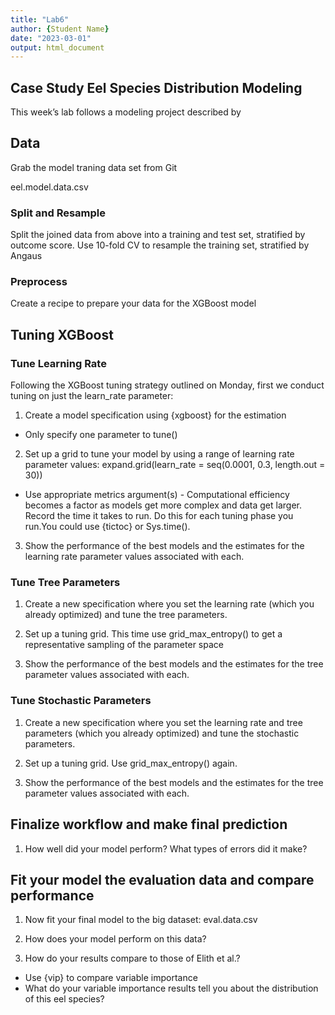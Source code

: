 ```yaml
---
title: "Lab6"
author: {Student Name}
date: "2023-03-01"
output: html_document
---
```


## Case Study Eel Species Distribution Modeling

This week's lab follows a modeling project described by

## Data

Grab the model traning data set from Git

eel.model.data.csv

### Split and Resample

Split the joined data from above into a training and test set, stratified by outcome score. Use 10-fold CV to resample the training set, stratified by Angaus

### Preprocess

Create a recipe to prepare your data for the XGBoost model

## Tuning XGBoost

### Tune Learning Rate

Following the XGBoost tuning strategy outlined on Monday, first we conduct tuning on just the learn_rate parameter:

1.  Create a model specification using {xgboost} for the estimation

-   Only specify one parameter to tune()

2.  Set up a grid to tune your model by using a range of learning rate parameter values: expand.grid(learn_rate = seq(0.0001, 0.3, length.out = 30))

-   Use appropriate metrics argument(s) - Computational efficiency becomes a factor as models get more complex and data get larger. Record the time it takes to run. Do this for each tuning phase you run.You could use {tictoc} or Sys.time().

3.  Show the performance of the best models and the estimates for the learning rate parameter values associated with each.

### Tune Tree Parameters

1.  Create a new specification where you set the learning rate (which you already optimized) and tune the tree parameters.

2.  Set up a tuning grid. This time use grid_max_entropy() to get a representative sampling of the parameter space

3.  Show the performance of the best models and the estimates for the tree parameter values associated with each.

### Tune Stochastic Parameters

1.  Create a new specification where you set the learning rate and tree parameters (which you already optimized) and tune the stochastic parameters.

2.  Set up a tuning grid. Use grid_max_entropy() again.

3.  Show the performance of the best models and the estimates for the tree parameter values associated with each.

## Finalize workflow and make final prediction

1.  How well did your model perform? What types of errors did it make?

## Fit your model the evaluation data and compare performance

1.  Now fit your final model to the big dataset: eval.data.csv

2.  How does your model perform on this data?

3.  How do your results compare to those of Elith et al.?

-   Use {vip} to compare variable importance
-   What do your variable importance results tell you about the distribution of this eel species?
